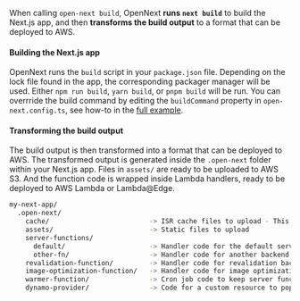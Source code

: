 When calling `open-next build`, OpenNext **runs `next build`** to build the Next.js app, and then **transforms the build output** to a format that can be deployed to AWS.

#### Building the Next.js app

OpenNext runs the `build` script in your `package.json` file. Depending on the lock file found in the app, the corresponding packager manager will be used. Either `npm run build`, `yarn build`, or `pnpm build` will be run. You can overrride the build command by editing the `buildCommand` property in `open-next.config.ts`, see how-to in the [full example](/config/full_example).

#### Transforming the build output

The build output is then transformed into a format that can be deployed to AWS. The transformed output is generated inside the `.open-next` folder within your Next.js app. Files in `assets/` are ready to be uploaded to AWS S3. And the function code is wrapped inside Lambda handlers, ready to be deployed to AWS Lambda or Lambda@Edge.

```bash
my-next-app/
  .open-next/
    cache/                         -> ISR cache files to upload - This cannot be directly served
    assets/                        -> Static files to upload
    server-functions/
      default/                     -> Handler code for the default server
      other-fn/                    -> Handler code for another backend
    revalidation-function/         -> Handler code for revalidation backend
    image-optimization-function/   -> Handler code for image optimization backend
    warmer-function/               -> Cron job code to keep server function warm - Not mandatory
    dynamo-provider/               -> Code for a custom resource to populate the Tag Cache - Only necessary for app dir
```